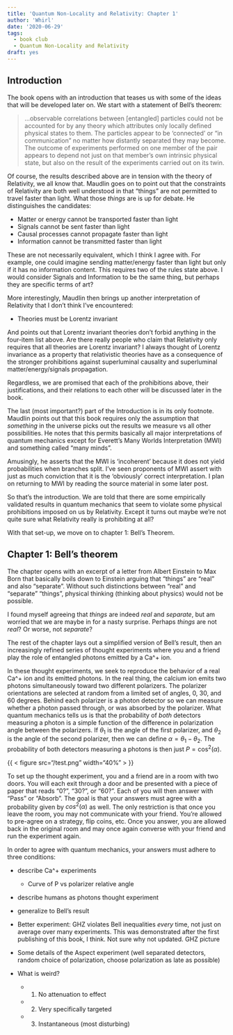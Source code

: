 ```yaml
---
title: 'Quantum Non-Locality and Relativity: Chapter 1'
author: 'Whirl'
date: '2020-06-29'
tags:
  - book club
  - Quantum Non-Locality and Relativity
draft: yes
---
```


## Introduction

The book opens with an introduction that teases us with some of the ideas that will be developed later on. We start with a statement of Bell's theorem:

> ...observable correlations between [entangled] particles could not be accounted for by any theory which attributes only locally defined physical states to them. The particles appear to be 'connected' or "in communication" no matter how distantly separated they may become. The outcome of experiments performed on one member of the pair appears to depend not just on that member's own intrinsic physical state, but also on the result of the experiments carried out on its twin.

Of course, the results described above are in tension with the theory of Relativity, we all know that. Maudlin goes on to point out that the constraints of Relativity are both well understood in that "things" are not permitted to travel faster than light. What those _things_ are is up for debate. He distinguishes the candidates:

- Matter or energy cannot be transported faster than light
- Signals cannot be sent faster than light
- Causal processes cannot propagate faster than light
- Information cannot be transmitted faster than light

These are not necessarily equivalent, which I think I agree with. For example, one could imagine sending matter/energy faster than light but only if it has no information content. This requires two of the rules state above. I would consider Signals and Information to be the same thing, but perhaps they are specific terms of art?

More interestingly, Maudlin then brings up another interpretation of Relativity that I don't think I've encountered:

- Theories must be Lorentz invariant

And points out that Lorentz invariant theories don't forbid anything in the four-item list above. Are there really people who claim that Relativity only requires that all theories are Lorentz invariant? I always thought of Lorentz invariance as a property that relativistic theories have as a consequence of the stronger prohibitions against superluminal causality and superluminal matter/energy/signals propagation.

Regardless, we are promised that each of the prohibitions above, their justifications, and their relations to each other will be discussed later in the book.

The last (most important?) part of the Introduction is in its only footnote. Maudlin points out that this book requires only the assumption that _something_ in the universe picks out the results we measure vs all other possibilities. He notes that this permits basically all major interpretations of quantum mechanics except for Everett's Many Worlds Interpretation (MWI) and something called "many minds".

Amusingly, he asserts that the MWI is 'incoherent' because it does not yield probabilities when branches split. I've seen proponents of MWI assert with just as much conviction that it is the 'obviously' correct interpretation. I plan on returning to MWI by reading the source material in some later post.

So that's the introduction. We are told that there are some empirically validated results in quantum mechanics that seem to violate some physical prohibitions imposed on us by Relativity. Except it turns out maybe we're not quite sure what Relativity really is prohibiting at all?

With that set-up, we move on to chapter 1: Bell's Theorem.

## Chapter 1: Bell's theorem

The chapter opens with an excerpt of a letter from Albert Einstein to Max Born that basically boils down to Einstein arguing that "things" are "real" and also "separate". Without such distinctions between "real" and "separate" "things", physical thinking (thinking about physics) would not be possible.

I found myself agreeing that _things_ are indeed _real_ and _separate_, but am worried that we are maybe in for a nasty surprise. Perhaps _things_ are not _real_? Or worse, not _separate_?

The rest of the chapter lays out a simplified version of Bell's result, then an increasingly refined series of thought experiments where you and a friend play the role of entangled photons emitted by a Ca^+ ion.

In these thought experiments, we seek to reproduce the behavior of a real Ca^+ ion and its emitted photons. In the real thing, the calcium ion emits two photons simultaneously toward two different polarizers. The polarizer orientations are selected at random from a limited set of angles, 0, 30, and 60 degrees. Behind each polarizer is a photon detector so we can measure whether a photon passed through, or was absorbed by the polarizer. What quantum mechanics tells us is that the probability of _both_ detectors measuring a photon is a simple function of the difference in polarization angle between the polarizers. If $\theta_1$ is the angle of the first polarizer, and $\theta_2$ is the angle of the second polarizer, then we can define $\alpha = \theta_1 - \theta_2$. The probability of both detectors measuring a photons is then just $P = \cos^2\left(\alpha\right)$.

{{ < figure src="/test.png" width="40%" > }}

To set up the thought experiment, you and a friend are in a room with two doors. You will each exit through a door and be presented with a piece of paper that reads "0?", "30?", or "60?". Each of you will then answer with "Pass" or "Absorb". The goal is that your answers must agree with a probability given by $cos^2(\alpha)$ as well. The only restriction is that once you leave the room, you may not communicate with your friend. You're allowed to pre-agree on a strategy, flip coins, etc. Once you answer, you are allowed back in the original room and may once again converse with your friend and run the experiment again.

In order to agree with quantum mechanics, your answers must adhere to three conditions:

- describe Ca^+ experiments
  - Curve of P vs polarizer relative angle
- describe humans as photons thought experiment
- generalize to Bell's result
- Better experiment: GHZ violates Bell inequalities *every* time, not just on average over many experiments. This was demonstrated after the first publishing of this book, I think. Not sure why not updated. GHZ picture
- Some details of the Aspect experiment (well separated detectors, random choice of polarization, choose polarization as late as possible)

- What is weird?
  - 1. No attenuation to effect
  - 2. Very specifically targeted
  - 3. Instantaneous (most disturbing)
